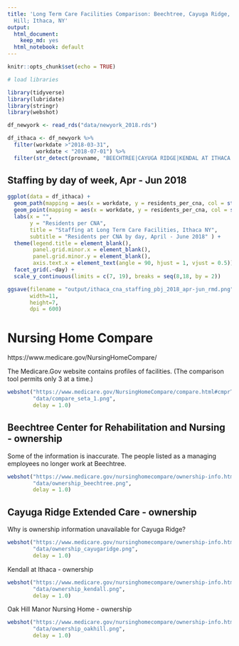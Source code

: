 ```yaml
---
title: 'Long Term Care Facilities Comparison: Beechtree, Cayuga Ridge, Kendall, Oak
  Hill; Ithaca, NY'
output:
  html_document: 
    keep_md: yes
  html_notebook: default
---
```



```r
knitr::opts_chunk$set(echo = TRUE)
```

```r
# load libraries

library(tidyverse)
library(lubridate)
library(stringr)
library(webshot)

```


```r

df_newyork <- read_rds("data/newyork_2018.rds")

df_ithaca <- df_newyork %>%
  filter(workdate >"2018-03-31",
         workdate < "2018-07-01") %>%
  filter(str_detect(provname, "BEECHTREE|CAYUGA RIDGE|KENDAL AT ITHACA|OAK HILL"))


```


## Staffing by day of week, Apr - Jun 2018


```r


ggplot(data = df_ithaca) +
  geom_path(mapping = aes(x = workdate, y = residents_per_cna, col = str_trunc(provname, 10) ), size = 0.3 ) +
  geom_point(mapping = aes(x = workdate, y = residents_per_cna, col = str_trunc(provname, 10)), size = 1.5) +
  labs(x = "",
       y = "Residents per CNA",
       title = "Staffing at Long Term Care Facilities, Ithaca NY",
       subtitle = "Residents per CNA by day, April - June 2018" ) +
  theme(legend.title = element_blank(),
        panel.grid.minor.x = element_blank(),
        panel.grid.minor.y = element_blank(),
        axis.text.x = element_text(angle = 90, hjust = 1, vjust = 0.5)) +
  facet_grid(.~day) +
  scale_y_continuous(limits = c(7, 19), breaks = seq(8,18, by = 2))


```


```r

ggsave(filename = "output/ithaca_cna_staffing_pbj_2018_apr-jun_rmd.png",
       width=11,
       height=7,
       dpi = 600)


```

# Nursing Home Compare

https://www.medicare.gov/NursingHomeCompare/


The Medicare.Gov website contains profiles of facilities. (The comparison tool permits only 3 at a time.)


```r

webshot("https://www.medicare.gov/NursingHomeCompare/compare.html#cmprTab=0&cmprID=335017%2C335249%2C335793&cmprDist=1.5%2C2.4%2C4.3&lat=42.435511&lng=-76.5257007&loc=14850",
        "data/compare_seta_1.png",
        delay = 1.0)

```

## Beechtree Center for Rehabilitation and Nursing - ownership

Some of the information is inaccurate. The people listed as a managing employees no longer work at Beechtree.  

```r

webshot("https://www.medicare.gov/nursinghomecompare/ownership-info.html?ID=335017",
        "data/ownership_beechtree.png",
        delay = 1.0)
```


## Cayuga Ridge Extended Care - ownership

Why is ownership information unavailable for Cayuga Ridge?

```r

webshot("https://www.medicare.gov/nursinghomecompare/ownership-info.html?ID=335249",
        "data/ownership_cayugaridge.png",
        delay = 1.0)

```

Kendall at Ithaca - ownership

```r

webshot("https://www.medicare.gov/nursinghomecompare/ownership-info.html?ID=335793",
        "data/ownership_kendall.png",
        delay = 1.0)

```


Oak Hill Manor Nursing Home - ownership

```r


webshot("https://www.medicare.gov/nursinghomecompare/ownership-info.html?ID=335225",
        "data/ownership_oakhill.png",
        delay = 1.0)

```



